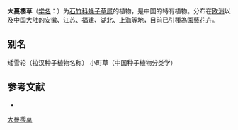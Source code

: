 {{Speciesbox
| name = 大蔓樱草
| status = 
| status_system = 
| image = The Botanical Magazine, Plate 114 (Volume 4, 1791).png
| image_width = 200px
| image_caption = 《[[柯蒂斯植物學雜誌|植物學雜誌]]》(1791)<br>''Silene pendula''
| genus = Silene
| species = pendula
| authority = [[卡爾·林奈|L.]]
}}

'''大蔓樱草'''（[[学名|学名]]：{{lang|la|''Silene pendula''}}）为[[石竹科|石竹科]][[蝇子草属|蝇子草属]]的植物，是中国的特有植物。分布在[[欧洲|欧洲]]以及[[中国大陆|中国大陆]]的[[安徽|安徽]]、[[江苏|江苏]]、[[福建|福建]]、[[湖北|湖北]]、[[上海|上海]]等地，目前已引種為園藝花卉。

== 别名 ==
矮雪轮（拉汉种子植物名称） 小町草（中国种子植物分类学）

== 参考文献 ==
<div class="references-small">
* {{cite web| url =http://www.bioinfo.cn/db05/KmzwSpecies.php?action=view&id=2647| title =大蔓樱草| work =《中国高等植物数据库全库》| publisher =中国科学院微生物研究所| author =昆明植物研究所| accessdate =2009-02-23| deadurl =yes| archiveurl =https://web.archive.org/web/20160305080520/http://www.bioinfo.cn/db05/KmzwSpecies.php?action=view&id=2647| archivedate =2016-03-05}}
</div>
{{Taxonbar|from=Q6831118}}

[[Category:蝇子草属|大蔓樱草]]


{{植物小作品}}